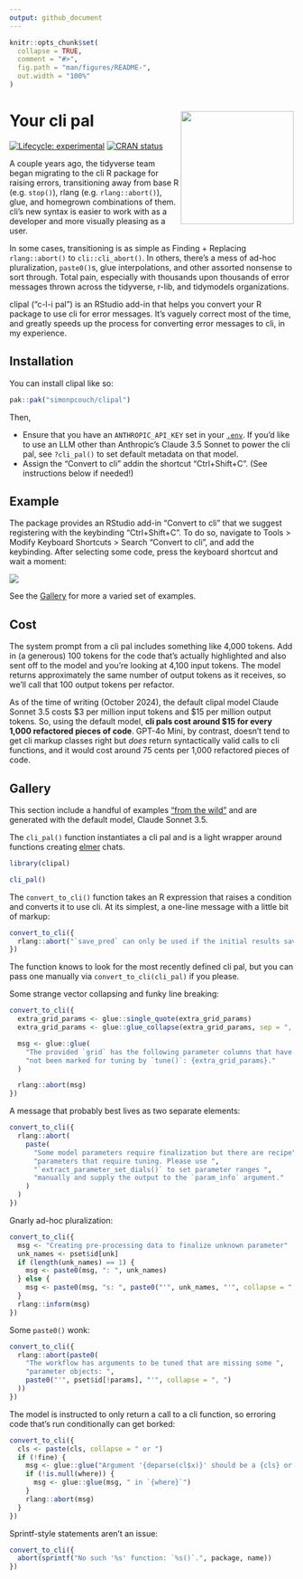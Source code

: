 ```yaml
---
output: github_document
---
```


<!-- README.md is generated from README.Rmd. Please edit that file -->

```r
knitr::opts_chunk$set(
  collapse = TRUE,
  comment = "#>",
  fig.path = "man/figures/README-",
  out.width = "100%"
)
```

# Your cli pal <img src="man/figures/logo.png" align="right" height="200" alt="" />

<!-- badges: start -->
[![Lifecycle: experimental](https://img.shields.io/badge/lifecycle-experimental-orange.svg)](https://lifecycle.r-lib.org/articles/stages.html#experimental)
[![CRAN status](https://www.r-pkg.org/badges/version/clipal)](https://CRAN.R-project.org/package=clipal)
<!-- badges: end -->

A couple years ago, the tidyverse team began migrating to the cli R package for raising errors, transitioning away from base R (e.g. `stop()`), rlang (e.g. `rlang::abort()`), glue, and homegrown combinations of them. cli's new syntax is easier to work with as a developer and more visually pleasing as a user.

In some cases, transitioning is as simple as Finding + Replacing `rlang::abort()` to `cli::cli_abort()`. In others, there's a mess of ad-hoc pluralization, `paste0()`s, glue interpolations, and other assorted nonsense to sort through. Total pain, especially with thousands upon thousands of error messages thrown across the tidyverse, r-lib, and tidymodels organizations.

clipal ("c-l-i pal") is an RStudio add-in that helps you convert your R package to use cli for error messages. It's vaguely correct most of the time, and greatly speeds up the process for converting error messages to cli, in my experience.

## Installation

You can install clipal like so:

``` r
pak::pak("simonpcouch/clipal")
```

Then,

* Ensure that you have an `ANTHROPIC_API_KEY` set in your [`.env`](https://github.com/gaborcsardi/dotenv). If you'd like to use an LLM other than Anthropic's Claude 3.5 Sonnet to power the cli pal, see `?cli_pal()` to set default metadata on that model. 
* Assign the "Convert to cli" addin the shortcut "Ctrl+Shift+C". (See instructions below if needed!)

## Example

The package provides an RStudio add-in "Convert to cli" that we suggest registering with the keybinding "Ctrl+Shift+C". To do so, navigate to Tools > Modify Keyboard Shortcuts > Search "Convert to cli", and add the keybinding. After selecting some code, press the keyboard shortcut and wait a moment:

![](inst/figs/addin.gif)

See the [Gallery](#gallery) for more a varied set of examples.

## Cost

The system prompt from a cli pal includes something like 4,000 tokens. Add in (a generous) 100 tokens for the code that's actually highlighted and also sent off to the model and you're looking at 4,100 input tokens. The model returns approximately the same number of output tokens as it receives, so we'll call that 100 output tokens per refactor.

As of the time of writing (October 2024), the default clipal model Claude Sonnet 3.5 costs \$3 per million input tokens and $15 per million output tokens. So, using the default model, **cli pals cost around \$15 for every 1,000 refactored pieces of code**. GPT-4o Mini, by contrast, doesn't tend to get cli markup classes right but _does_ return syntactically valid calls to cli functions, and it would cost around 75 cents per 1,000 refactored pieces of code.

## Gallery

This section include a handful of examples ["from the wild"](https://github.com/tidymodels/tune/blob/f8d734ac0fa981fae3a87ed2871a46e9c40d509d/R/checks.R) and are generated with the default model, Claude Sonnet 3.5. 

The `cli_pal()` function instantiates a cli pal and is a light wrapper around functions creating [elmer](https://github.com/hadley/elmer) chats.

```r
library(clipal)

cli_pal()
```

The `convert_to_cli()` function takes an R expression that raises a condition and converts it to use cli. At its simplest, a one-line message with a little bit of markup:

```r
convert_to_cli({
  rlang::abort("`save_pred` can only be used if the initial results saved predictions.")
})
```

The function knows to look for the most recently defined cli pal, but you can pass one manually via `convert_to_cli(cli_pal)` if you please. 

Some strange vector collapsing and funky line breaking:

```r
convert_to_cli({
  extra_grid_params <- glue::single_quote(extra_grid_params)
  extra_grid_params <- glue::glue_collapse(extra_grid_params, sep = ", ")

  msg <- glue::glue(
    "The provided `grid` has the following parameter columns that have ",
    "not been marked for tuning by `tune()`: {extra_grid_params}."
  )

  rlang::abort(msg)
})
```

A message that probably best lives as two separate elements:

```r
convert_to_cli({
  rlang::abort(
    paste(
      "Some model parameters require finalization but there are recipe",
      "parameters that require tuning. Please use ",
      "`extract_parameter_set_dials()` to set parameter ranges ",
      "manually and supply the output to the `param_info` argument."
    )
  )
})
```

Gnarly ad-hoc pluralization:

```r
convert_to_cli({
  msg <- "Creating pre-processing data to finalize unknown parameter"
  unk_names <- pset$id[unk]
  if (length(unk_names) == 1) {
    msg <- paste0(msg, ": ", unk_names)
  } else {
    msg <- paste0(msg, "s: ", paste0("'", unk_names, "'", collapse = ", "))
  }
  rlang::inform(msg)
})
```

Some `paste0()` wonk:

```r
convert_to_cli({
  rlang::abort(paste0(
    "The workflow has arguments to be tuned that are missing some ",
    "parameter objects: ",
    paste0("'", pset$id[!params], "'", collapse = ", ")
  ))
})
```

The model is instructed to only return a call to a cli function, so erroring code that's run conditionally can get borked:

```r
convert_to_cli({
  cls <- paste(cls, collapse = " or ")
  if (!fine) {
    msg <- glue::glue("Argument '{deparse(cl$x)}' should be a {cls} or NULL")
    if (!is.null(where)) {
      msg <- glue::glue(msg, " in `{where}`")
    }
    rlang::abort(msg)
  }
})
```

Sprintf-style statements aren't an issue:

```r
convert_to_cli({
  abort(sprintf("No such '%s' function: `%s()`.", package, name))
})
```


